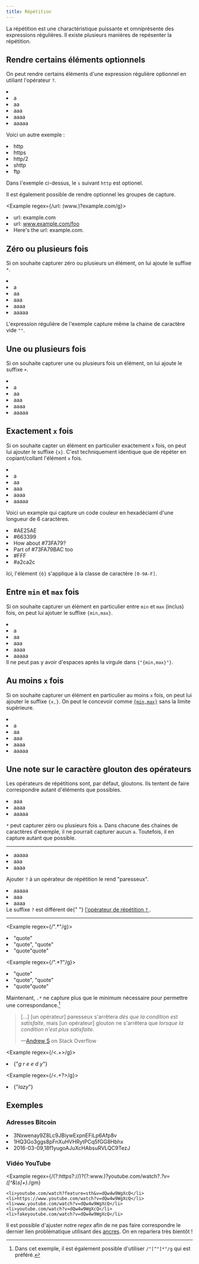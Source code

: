 ```yaml
---
title: Répétition
---
```


La répétition est une charactéristique puissante et omniprésente des expressions régulières. Il existe plusieurs manières de repésenter la répétition.

## Rendre certains éléments optionnels

On peut rendre certains éléments d'une expression régulière optionnel en utiliant l'opérateur `?`.

<Example regex={/a?/g}>
    <li></li>
    <li>a</li>
    <li>aa</li>
    <li>aaa</li>
    <li>aaaa</li>
    <li>aaaaa</li>
</Example>

Voici un autre exemple :

<Example regex={/https?/g}>
    <li>http</li>
    <li>https</li>
    <li>http/2</li>
    <li>shttp</li>
    <li>ftp</li>
</Example>

Dans l'exemple ci-dessus, le `s` suivant `http` est optionel.

Il est également possible de rendre optionnel les groupes de capture.

<Example regex={/url: (www\.)?example\.com/g}>
    <li>url: example.com</li>
    <li>url: www.example.com/foo</li>
    <li>Here's the url: example.com.</li>
</Example>

## Zéro ou plusieurs fois

Si on souhaite capturer zéro ou plusieurs un élément, on lui ajoute le suffixe `*`.

<Example regex={/a*/g}>
    <li></li>
    <li>a</li>
    <li>aa</li>
    <li>aaa</li>
    <li>aaaa</li>
    <li>aaaaa</li>
</Example>

L'expression régulière de l'exemple capture même la chaine de caractère vide `""`.

## Une ou plusieurs fois

Si on souhaite capturer une ou plusieurs fois un élément, on lui ajoute le suffixe `+`.

<Example regex={/a+/g}>
    <li></li>
    <li>a</li>
    <li>aa</li>
    <li>aaa</li>
    <li>aaaa</li>
    <li>aaaaa</li>
</Example>

## Exactement `x` fois

Si on souhaite capter un élément en particulier exactement `x` fois, on peut lui ajouter le suffixe `{x}`. C'est techniquement identique que de répéter en copiant/collant l'élément `x` fois.

<Example regex={/a{3}/g}>
    <li></li>
    <li>a</li>
    <li>aa</li>
    <li>aaa</li>
    <li>aaaa</li>
    <li>aaaaa</li>
</Example>

Voici un example qui capture un code couleur en hexadéciaml d'une longueur de 6 caractères.

<Example regex={/#[0-9A-F]{6}/g}>
    <li>#AE25AE</li>
    <li>#663399</li>
    <li>How about #73FA79?</li>
    <li>Part of #73FA79BAC too</li>
    <li>#FFF</li>
    <li>#a2ca2c</li>
</Example>

Ici, l'élément `{6}` s'applique à la classe de caractère `[0-9A-F]`.

## Entre `min` et `max` fois

Si on souhaite capturer un élément en particulier entre `min` et `max` (inclus) fois, on peut lui ajotuer le suffixe `{min,max}`.

<Example regex={/a{2,4}/g}>
    <li></li>
    <li>a</li>
    <li>aa</li>
    <li>aaa</li>
    <li>aaaa</li>
    <li>aaaaa</li>
</Example>

<Warning>
    Il ne peut pas y avoir d'espaces après la virgule dans <code>{"{min,max}"}</code>.
</Warning>

## Au moins `x` fois

Si on souhaite capturer un élément en particulier au moins `x` fois, on peut lui ajouter le suffixe `{x,}`. On peut le concevoir comme [`{min,max}`](#between-min-and-max-times) sans la limite supérieure.

<Example regex={/a{2,}/g}>
    <li></li>
    <li>a</li>
    <li>aa</li>
    <li>aaa</li>
    <li>aaaa</li>
    <li>aaaaa</li>
</Example>

## Une note sur le caractère glouton des opérateurs

Les opérateurs de répétitions sont, par défaut, gloutons. Ils tentent de faire correspondre autant d'éléments que possibles.

<Example regex={/a*/g}>
    <li>aaa</li>
    <li>aaaa</li>
    <li>aaaaa</li>
</Example>

`*` peut capturer zéro ou plusieurs fois `a`. Dans chacune des chaines de caractères d'exemple, il ne pourrait capturer aucun `a`. Toutefois, il en capture autant que possible.

---

<Example regex={/a{2,4}/g}>
    <li>aaaaa</li>
    <li>aaa</li>
    <li>aaaa</li>
</Example>

Ajouter `?` à un opérateur de répétition le rend "paresseux".

<Example regex={/a{2,4}?/g}>
    <li>aaaaa</li>
    <li>aaa</li>
    <li>aaaa</li>
</Example>

<Warning>
    Le suffixe <code>?</code> est différent de{" "}
    <a href="#making-things-optional">
    	l'opérateur de répétition <code>?</code>
    </a>
    .
</Warning>

---

<Example regex={/".*"/g}>
    <li>"quote"</li>
    <li>"quote", "quote"</li>
    <li>"quote"quote"</li>
</Example>

<Example regex={/".*?"/g}>
    <li>"quote"</li>
    <li>"quote", "quote"</li>
    <li>"quote"quote"</li>
</Example>

Maintenant, `.*` ne capture plus que le minimum nécessaire pour permettre une correspondance.[^1]

> […] [un opérateur] paresseux s'arrêtera _dès que la condition est satisfaite_, mais [un opérateur] glouton ne s'arrêtera que _lorsque la condition n'est plus satisfaite_.
>
> —[Andrew S](https://stackoverflow.com/users/966656/andrew-s) on Stack Overflow

<Example regex={/<.+>/g}>
    <li>{"<em>g r e e d y</em>"}</li>
</Example>

<Example regex={/<.+?>/g}>
    <li>{"<em>lazy</em>"}</li>
</Example>

## Exemples

### Adresses Bitcoin

<Example regex={/([13][a-km-zA-HJ-NP-Z0-9]{26,33})/g}>
    <li>3Nxwenay9Z8Lc9JBiywExpnEFiLp6Afp8v</li>
    <li>1HQ3Go3ggs8pFnXuHVHRytPCq5fGG8Hbhx</li>
    <li>2016-03-09,18f1yugoAJuXcHAbsuRVLQC9TezJ</li>
</Example>

### Vidéo YouTube

<Example
    regex={/(?:https?:\/\/)?(?:www\.)?youtube\.com\/watch\?.*?v=([^&\s]+).*/gm}
>
    <li>youtube.com/watch?feature=sth&v=dQw4w9WgXcQ</li>
    <li>https://www.youtube.com/watch?v=dQw4w9WgXcQ</li>
    <li>www.youtube.com/watch?v=dQw4w9WgXcQ</li>
    <li>youtube.com/watch?v=dQw4w9WgXcQ</li>
    <li>fakeyoutube.com/watch?v=dQw4w9WgXcQ</li>
</Example>

Il est possible d'ajuster notre _regex_ afin de ne pas faire correspondre le dernier lien problématique utilisant des [ancres](anchors). On en reparlera très bientôt !

[^1]: Dans cet exemple, il est également possible d'utiliser `/"[^"]*"/g` qui est préféré.
